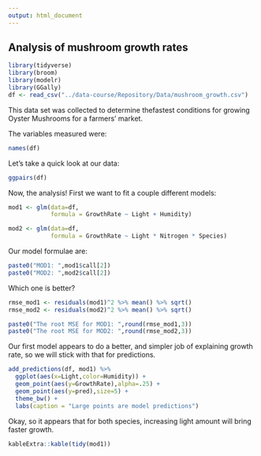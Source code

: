 ```yaml
---
output: html_document
---
```


## Analysis of mushroom growth rates

```r
library(tidyverse)
library(broom)
library(modelr)
library(GGally)
df <- read_csv("../data-course/Repository/Data/mushroom_growth.csv")
```


This data set was collected to determine thefastest conditions for growing Oyster Mushrooms for a farmers' market.

The variables measured were:

```r
names(df)
```

Let's take a quick look at our data:

```r
ggpairs(df)
```

Now, the analysis! First we want to fit a couple different models:

```r
mod1 <- glm(data=df,
            formula = GrowthRate ~ Light + Humidity)

mod2 <- glm(data=df,
            formula = GrowthRate ~ Light * Nitrogen * Species)
```

Our model formulae are:

```r
paste0("MOD1: ",mod1$call[2])
paste0("MOD2: ",mod2$call[2])
```

Which one is better?

```r
rmse_mod1 <- residuals(mod1)^2 %>% mean() %>% sqrt()
rmse_mod2 <- residuals(mod2)^2 %>% mean() %>% sqrt()

paste0("The root MSE for MOD1: ",round(rmse_mod1,3))
paste0("The root MSE for MOD2: ",round(rmse_mod2,3))
```
Our first model appears to do a better, and simpler job of explaining growth rate, so we will stick with that for predictions.

```r
add_predictions(df, mod1) %>% 
  ggplot(aes(x=Light,color=Humidity)) +
  geom_point(aes(y=GrowthRate),alpha=.25) +
  geom_point(aes(y=pred),size=5) +
  theme_bw() +
  labs(caption = "Large points are model predictions")
```

Okay, so it appears that for both species, increasing light amount will bring faster growth.

```r
kableExtra::kable(tidy(mod1))
```

